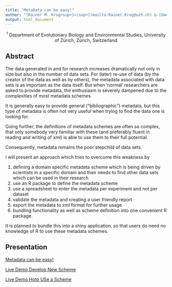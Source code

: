 ```yaml
---
title: "MetaData can be easy!"
author: "[Rainer M. Krug<sup>1</sup>](mailto:Rainer.Krug@uzh.ch) & [Owen L. Petchey<sup>1</sup>](mailto:Owen.Petchey@uzh.ch)"
output: html_document
---
```


<p align="center"><sup>1</sup> Department of Evolutionary Biology and Environmental Studies, University of Zürich, Zürich, Switzerland</p>

## Abstract

The data generated in and for research increases dramatically not only in size but also in the number of data sets. For (later) re-use of data (by the creator of the data as well as by others), the metadata associated with data sets is as important as the data itself. But when ‘normal' researchers are asked to provide metadata, the enthusiasm is severely dampened due to the complexities of most metadata schemes.

It is generally easy to provide general (“bibliographic”) metadata, but this type of metadata is often not very useful when trying to find the data one is looking for.

Going further, the definitions of metadata schemes are often so complex, that only somebody very familiar with these (and preferably fluent in reading and writing of xml) is able to use them to their full potential.

Consequently, metadata remains the poor stepchild of data sets.

I will present an approach which tries to overcome this weakness by

1. defining a domain specific metadata scheme which is being driven by scientists in a specific domain and their needs to find other data sets which can be used in their research
2. use an R package to define the metadata scheme
3. use a spreadsheet to enter the metadata per experiment and not per dataset
4. validate the metadata and creating a user friendly report
5. export the metadata to xml format for further usage
6. bundling functionality as well as scheme definition into one convenient R package.

It is planned to bundle this into a shiny application, so that users do need no knowledge of R to use these metadata schemes.

## Presentation

[Metadata can be easy!](./MetadataCanBeEasy_RMKrug.html)

[Live Demo Develop New Scheme](./LiveDemo_NewScheme.R)

[Live Demo Hoto USe a Scheme](./LiveDemo_UseScheme.R)

